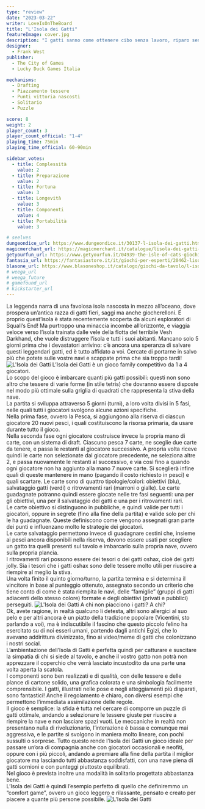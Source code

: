 ```yaml
---
type: "review"
date: "2023-03-22"
writer: LoveIsOnTheBoard
title: "L'Isola dei Gatti"
featureImage: cover.jpg
description: "I gatti sanno come ottenere cibo senza lavoro, riparo senza reclusione e amore senza fatica."
designer:
  - Frank West
publisher:
  - The City of Games
  - Lucky Duck Games Italia

mechanisms:
  - Drafting
  - Piazzamento tessere
  - Punti vittoria nascosti
  - Solitario
  - Puzzle

score: 8
weight: 2
player_count: 3
player_count_official: "1-4"
playing_time: 75min
playing_time_official: 60-90min

sidebar_votes:
  - title: Complessità
    value: 2
  - title: Preparazione
    value: 2
  - title: Fortuna
    value: 3
  - title: Longevità
    value: 3
  - title: Componenti
    value: 4
  - title: Portabilità
    value: 3

# seelves
dungeondice_url: https://www.dungeondice.it/30137-l-isola-dei-gatti.html
magicmerchant_url: https://magicmerchant.it/catalogue/lisola-dei-gatti-65388/
getyourfun_url: https://www.getyourfun.it/04939-the-isle-of-cats-giochi-gestionali.html
fantasia_url: https://fantasiastore.it/it/giochi-per-esperti/20462-lisola-dei-gatti.html
blasone_url: https://www.blasoneshop.it/catalogo/giochi-da-tavolo/l-isola-dei-gatti-42-3265
# weega_url
# weega_future
# gamefound_url
# kickstarter_url
---
```


<Setting>
  La leggenda narra di una favolosa isola nascosta in mezzo all’oceano, dove
  prospera un’antica razza di gatti fieri, saggi ma anche giocherelloni. E
  proprio quest’isola è stata recentemente scoperta da alcuni esploratori di
  Squall’s End! Ma purtroppo una minaccia incombe all’orizzonte, e viaggia
  veloce verso l’isola trainata dalle vele della flotta del terribile Vesh
  Darkhand, che vuole distruggere l’isola e tutti i suoi abitanti. Mancano solo
  5 giorni prima che i devastatori arrivino: c’è ancora una speranza di salvare
  questi leggendari gatti, ed è tutto affidato a voi. Cercate di portarne in
  salvo più che potete sulle vostre navi e scappate prima che sia troppo tardi!
  <br />
</Setting>

<img src="./game1.jpg" alt="L'Isola dei Gatti" />

<Rules>
L’Isola dei Gatti è un gioco family competitivo da 1 a 4 giocatori.<br/>
Lo scopo del gioco è imbarcare quanti più gatti possibili: questi non sono altro che tessere di varie forme (in stile tetris) che dovranno essere disposte nel modo più ottimale sulla griglia di quadrati che rappresenta la stiva della nave.<br/>
La partita si sviluppa attraverso 5 giorni (turni), a loro volta divisi in 5 fasi, nelle quali tutti i giocatori svolgono alcune azioni specifiche.<br/>
Nella prima fase, ovvero la Pesca, si aggiungono alla riserva di ciascun giocatore 20 nuovi pesci, i quali costituiscono la risorsa primaria, da usare durante tutto il gioco. <br/>
Nella seconda fase ogni giocatore costruisce invece la propria mano di carte, con un sistema di draft. Ciascuno pesca 7 carte, ne sceglie due carte da tenere, e passa le restanti al giocatore successivo. A propria volta riceve quindi le carte non selezionate dal giocatore precedente, ne seleziona altre 2, e passa nuovamente le restanti al successivo, e via così fino a quando ogni giocatore non ha aggiunto alla mano 7 nuove carte. Si sceglierà infine quali di queste mantenere in mano (pagando il costo richiesto in pesci) e quali scartare. Le carte sono di quattro tipologie/colori: obiettivi (blu), salvataggio gatti (verdi) o ritrovamenti rari (marroni o gialle). Le carte guadagnate potranno quindi essere giocate nelle tre fasi seguenti: una per gli obiettivi, una per il salvataggio dei gatti e una per i ritrovamenti rari. <br/>
Le carte obiettivo si distinguono in pubbliche, e quindi valide per tutti i giocatori, oppure in segrete (fino alla fine della partita) e valide solo per chi le ha guadagnate. Queste definiscono come vengono assegnati gran parte dei punti e influenzano molto le strategie dei giocatori. <br/>
Le carte salvataggio permettono invece di guadagnare cestini che, insieme ai pesci ancora disponibili nella riserva, devono essere usati per scegliere un gatto tra quelli presenti sul tavolo e imbarcarlo sulla propria nave, ovvero sulla propria plancia.<br/>
I ritrovamenti rari possono essere dei tesori o dei gatti oshax, cioè dei gatti jolly. Sia i tesori che i gatti oshax sono delle tessere molto utili per riuscire a riempire al meglio la stiva.  <br/>
Una volta finito il quinto giorno/turno, la partita termina e si determina il vincitore in base al punteggio ottenuto, assegnato secondo un criterio che tiene conto di come è stata riempita le navi, delle “famiglie” (gruppi di gatti adiacenti dello stesso colore) formate e degli obiettivi (privati e pubblici) perseguiti.

</Rules>

<img src="./game2.jpg" alt="L'Isola dei Gatti" />

<Feedback>
  A chi non piacciono i gatti? A chi? <br/>
Ok, avete ragione, in realtà qualcuno li detesta, altri sono allergici al suo pelo e per altri ancora è un piatto della tradizione popolare (Vicentini, sto parlando a voi), ma è indiscutibile il fascino che questo piccolo felino ha esercitato su di noi esseri umani, partendo dagli antichi Egizi, che lo avevano addirittura divinizzato, fino ai video/meme di gatti che colonizzano i nostri social.    <br/>
L’ambientazione dell’Isola di Gatti è perfetta quindi per catturare e suscitare la simpatia di chi si siede al tavolo, e anche il vostro gatto non potrà non apprezzare il coperchio che verrà lasciato incustodito da una parte una volta aperta la scatola.<br/>
I componenti sono ben realizzati e di qualità, con delle tessere e delle plance di cartone solido, una grafica colorata e una simbologia facilmente comprensibile. I gatti, illustrati nelle pose e negli atteggiamenti più disparati, sono fantastici! Anche il regolamento è chiaro, con diversi esempi che permettono l’immediata assimilazione delle regole.<br/>
Il gioco è semplice: la sfida è tutta nel cercare di comporre un puzzle di gatti ottimale, andando a selezionare le tessere giuste per riuscire a riempire la nave e non lasciare spazi vuoti. Le meccaniche in realtà non presentano nulla di rivoluzionario, l’interazione è bassa e comunque mai aggressiva, e le partite si svolgono in maniera molto lineare, con pochi sussulti o sorprese. Tutto questo rende l’Isola dei Gatti un gioco ideale per passare un’ora di compagnia anche con giocatori occasionali e neofiti, oppure con i più piccoli, andando a premiare alla fine della partita il miglior giocatore ma lasciando tutti abbastanza soddisfatti, con una nave piena di gatti sornioni e con punteggi piuttosto equilibrati. <br/>
Nel gioco è prevista inoltre una modalità in solitario progettata abbastanza bene.<br/>
L’Isola dei Gatti è quindi l’esempio perfetto di quello che definiremmo un “comfort game”, ovvero un gioco leggero e rilassante, pensato e creato per piacere a quante più persone possibile.

</Feedback>

<img src="./game3.jpg" alt="L'Isola dei Gatti" />
